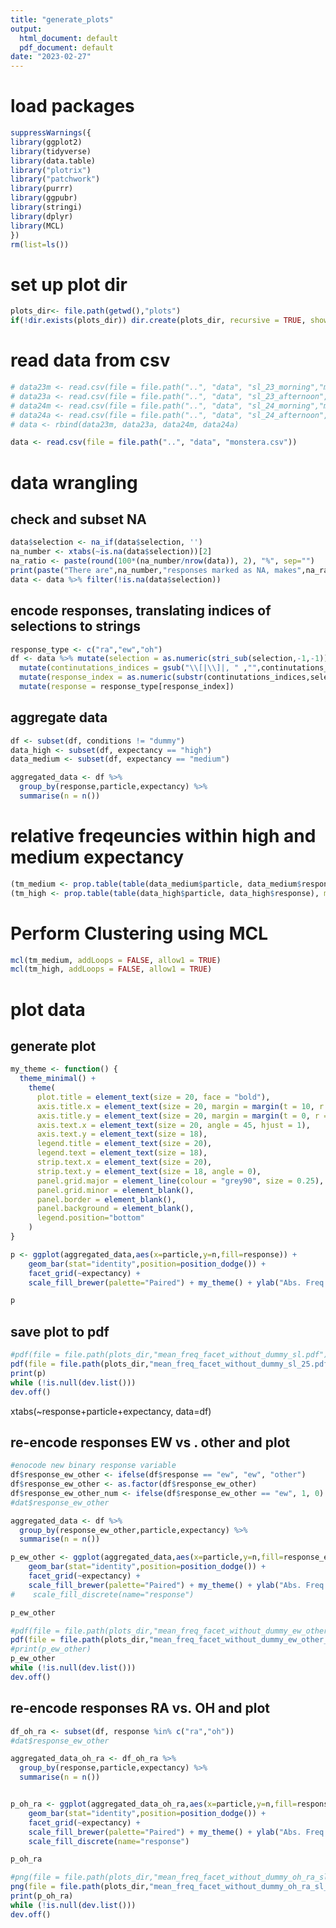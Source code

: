 ```yaml
---
title: "generate_plots"
output:
  html_document: default
  pdf_document: default
date: "2023-02-27"
---
```

# load packages

```r
suppressWarnings({
library(ggplot2)
library(tidyverse)
library(data.table)
library("plotrix") 
library("patchwork")
library(purrr)
library(ggpubr)
library(stringi)
library(dplyr)
library(MCL)
})
rm(list=ls())
```



# set up plot dir
```r
plots_dir<- file.path(getwd(),"plots")
if(!dir.exists(plots_dir)) dir.create(plots_dir, recursive = TRUE, showWarnings = FALSE)
```



# read data from csv
```r
# data23m <- read.csv(file = file.path("..", "data", "sl_23_morning","monstera.csv")) 
# data23a <- read.csv(file = file.path("..", "data", "sl_23_afternoon","monstera.csv")) 
# data24m <- read.csv(file = file.path("..", "data", "sl_24_morning","monstera.csv")) 
# data24a <- read.csv(file = file.path("..", "data", "sl_24_afternoon","monstera.csv")) 
# data <- rbind(data23m, data23a, data24m, data24a)

data <- read.csv(file = file.path("..", "data", "monstera.csv")) 


```



# data wrangling
## check and subset NA
```r
data$selection <- na_if(data$selection, '')
na_number <- xtabs(~is.na(data$selection))[2]
na_ratio <- paste(round(100*(na_number/nrow(data)), 2), "%", sep="")
print(paste("There are",na_number,"responses marked as NA, makes",na_ratio,"of total.", sep = ' '))
data <- data %>% filter(!is.na(data$selection))

```


## encode responses, translating indices of selections to strings 
```r
response_type <- c("ra","ew","oh")
df <- data %>% mutate(selection = as.numeric(stri_sub(selection,-1,-1))) %>%
  mutate(continutations_indices = gsub("\\[|\\]|, " ,"",continutations_indices)) %>%
  mutate(response_index = as.numeric(substr(continutations_indices,selection,selection))) %>%
  mutate(response = response_type[response_index])
```

## aggregate data
```r
df <- subset(df, conditions != "dummy")
data_high <- subset(df, expectancy == "high")
data_medium <- subset(df, expectancy == "medium")

aggregated_data <- df %>%
  group_by(response,particle,expectancy) %>% 
  summarise(n = n())
```

# relative freqeuncies within high and medium expectancy
```r
(tm_medium <- prop.table(table(data_medium$particle, data_medium$response), margin=1))
(tm_high <- prop.table(table(data_high$particle, data_high$response), margin=1))
```

# Perform Clustering using MCL
```r
mcl(tm_medium, addLoops = FALSE, allow1 = TRUE)
mcl(tm_high, addLoops = FALSE, allow1 = TRUE)
```

# plot data
## generate plot
```r
my_theme <- function() {
  theme_minimal() +
    theme(
      plot.title = element_text(size = 20, face = "bold"),
      axis.title.x = element_text(size = 20, margin = margin(t = 10, r = 0, b = 0, l = 0)),
      axis.title.y = element_text(size = 20, margin = margin(t = 0, r = 10, b = 0, l = 0)),
      axis.text.x = element_text(size = 20, angle = 45, hjust = 1),
      axis.text.y = element_text(size = 18),
      legend.title = element_text(size = 20),
      legend.text = element_text(size = 18),
      strip.text.x = element_text(size = 20),
      strip.text.y = element_text(size = 18, angle = 0),
      panel.grid.major = element_line(colour = "grey90", size = 0.25),
      panel.grid.minor = element_blank(),
      panel.border = element_blank(),
      panel.background = element_blank(),
      legend.position="bottom"
    )
}

p <- ggplot(aggregated_data,aes(x=particle,y=n,fill=response)) + 
    geom_bar(stat="identity",position=position_dodge()) +
    facet_grid(~expectancy) +
    scale_fill_brewer(palette="Paired") + my_theme() + ylab("Abs. Freq. of responses")

p
```
## save plot to pdf
```r
#pdf(file = file.path(plots_dir,"mean_freq_facet_without_dummy_sl.pdf"))
pdf(file = file.path(plots_dir,"mean_freq_facet_without_dummy_sl_25.pdf"))
print(p)
while (!is.null(dev.list()))
dev.off()
```

xtabs(~response+particle+expectancy, data=df)


## re-encode responses EW vs . other and plot
```r
#enocode new binary response variable
df$response_ew_other <- ifelse(df$response == "ew", "ew", "other")
df$response_ew_other <- as.factor(df$response_ew_other)
df$response_ew_other_num <- ifelse(df$response_ew_other == "ew", 1, 0)
#dat$response_ew_other

aggregated_data <- df %>%
  group_by(response_ew_other,particle,expectancy) %>% 
  summarise(n = n())

p_ew_other <- ggplot(aggregated_data,aes(x=particle,y=n,fill=response_ew_other)) + 
    geom_bar(stat="identity",position=position_dodge()) +
    facet_grid(~expectancy) +
    scale_fill_brewer(palette="Paired") + my_theme() + ylab("Abs. Freq. of responses") #+
#    scale_fill_discrete(name="response")

p_ew_other

#pdf(file = file.path(plots_dir,"mean_freq_facet_without_dummy_ew_other_sl.pdf"))
pdf(file = file.path(plots_dir,"mean_freq_facet_without_dummy_ew_other_sl_25.pdf"))
#print(p_ew_other)
p_ew_other
while (!is.null(dev.list()))
dev.off()
```

## re-encode responses RA vs. OH and plot

```r
df_oh_ra <- subset(df, response %in% c("ra","oh"))
#dat$response_ew_other

aggregated_data_oh_ra <- df_oh_ra %>%
  group_by(response,particle,expectancy) %>% 
  summarise(n = n())


p_oh_ra <- ggplot(aggregated_data_oh_ra,aes(x=particle,y=n,fill=response)) + 
    geom_bar(stat="identity",position=position_dodge()) +
    facet_grid(~expectancy) +
    scale_fill_brewer(palette="Paired") + my_theme() + ylab("Abs. Freq. of responses") +
    scale_fill_discrete(name="response")

p_oh_ra

#png(file = file.path(plots_dir,"mean_freq_facet_without_dummy_oh_ra_sl.png "))
png(file = file.path(plots_dir,"mean_freq_facet_without_dummy_oh_ra_sl_25.png "))
print(p_oh_ra)
while (!is.null(dev.list()))
dev.off()
```